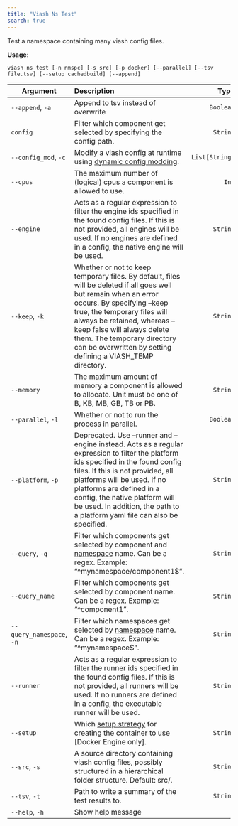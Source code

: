 ```yaml
---
title: "Viash Ns Test"
search: true
---
```


Test a namespace containing many viash config files.

**Usage:**

`viash ns test [-n nmspc] [-s src] [-p docker] [--parallel] [--tsv file.tsv] [--setup cachedbuild] [--append]`

| Argument | Description | Type |
|-|:----|-:
| `--append`, `-a` | Append to tsv instead of overwrite | `Boolean` |
| `config` | Filter which component get selected by specifying the config path. | `String` |
| `--config_mod`, `-c` | Modify a viash config at runtime using [dynamic config modding](/reference/config_mods/#). | `List[String]` |
| `--cpus` | The maximum number of (logical) cpus a component is allowed to use. | `Int` |
| `--engine` | Acts as a regular expression to filter the engine ids specified in the found config files. If this is not provided, all engines will be used. If no engines are defined in a config, the native engine will be used. | `String` |
| `--keep`, `-k` | Whether or not to keep temporary files. By default, files will be deleted if all goes well but remain when an error occurs. By specifying --keep true, the temporary files will always be retained, whereas --keep false will always delete them. The temporary directory can be overwritten by setting defining a VIASH_TEMP directory. | `String` |
| `--memory` | The maximum amount of memory a component is allowed to allocate. Unit must be one of B, KB, MB, GB, TB or PB. | `String` |
| `--parallel`, `-l` | Whether or not to run the process in parallel. | `Boolean` |
| `--platform`, `-p` | Deprecated. Use --runner and --engine instead. Acts as a regular expression to filter the platform ids specified in the found config files. If this is not provided, all platforms will be used. If no platforms are defined in a config, the native platform will be used. In addition, the path to a platform yaml file can also be specified. | `String` |
| `--query`, `-q` | Filter which components get selected by component and [namespace](/guide/project/structure.html#grouping-components-in-namespaces) name. Can be a regex. Example: "^mynamespace/component1\$". | `String` |
| `--query_name` | Filter which components get selected by component name. Can be a regex. Example: "^component1". | `String` |
| `--query_namespace`, `-n` | Filter which namespaces get selected by [namespace](/guide/project/structure.html#grouping-components-in-namespaces) name. Can be a regex. Example: "^mynamespace\$". | `String` |
| `--runner` | Acts as a regular expression to filter the runner ids specified in the found config files. If this is not provided, all runners will be used. If no runners are defined in a config, the executable runner will be used. | `String` |
| `--setup` | Which [setup strategy](/guide/component/add-dependencies.html#step-3-rebuild-docker-image) for creating the container to use [Docker Engine only]. | `String` |
| `--src`, `-s` | A source directory containing viash config files, possibly structured in a hierarchical folder structure. Default: src/. | `String` |
| `--tsv`, `-t` | Path to write a summary of the test results to. | `String` |
| `--help`, `-h` | Show help message |  |

